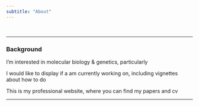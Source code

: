 ```yaml
---
subtitle: "About"
---
```

<br>

***
### Background

I'm interested in molecular biology & genetics, particularly 

I would like to display if a  am currently working on, including vignettes about how to do 

This is my professional website, where you can find my papers and cv
<br>

----
